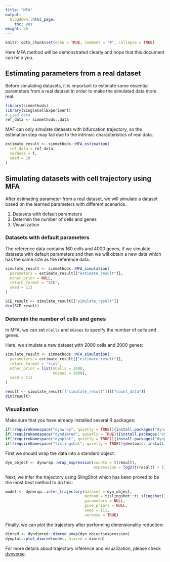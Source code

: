 ```yaml
---
title: "MFA"
output:
  blogdown::html_page:
    toc: yes
weight: 36
---
```


<!-- github markdown built using 
rmarkdown::render("vignettes/MFA.Rmd", output_format = rmarkdown::github_document())
-->

```r
knitr::opts_chunk$set(echo = TRUE, comment = "#", collapse = TRUE)
```
Here MFA method will be demonstrated clearly and hope that this document can help you.

## Estimating parameters from a real dataset

Before simulating datasets, it is important to estimate some essential parameters from a real dataset in order to make the simulated data more real. 

```r
library(simmethods)
library(SingleCellExperiment)
# Load data
ref_data <- simmethods::data
```

MAF can only simulate datasets with bifurcation trajectory, so the estimation step may fail due to the intrinsic characteristics of real data.

```r
estimate_result <- simmethods::MFA_estimation(
  ref_data = ref_data,
  verbose = T,
  seed = 10
)
```


## Simulating datasets with cell trajectory using MFA

After estimating parameter from a real dataset, we will simulate a dataset based on the learned parameters with different scenarios.

1. Datasets with default parameters
2. Determin the number of cells and genes
3. Visualization

### Datasets with default parameters

The reference data contains 160 cells and 4000 genes, if we simulate datasets with default parameters and then we will obtain a new data which has the same size as the reference data.

```r
simulate_result <- simmethods::MFA_simulation(
  parameters = estimate_result[["estimate_result"]],
  other_prior = NULL,
  return_format = "SCE",
  seed = 111
)
```

```r
SCE_result <- simulate_result[["simulate_result"]]
dim(SCE_result)
```

### Determin the number of cells and genes

In MFA, we can set `nCells` and `nGenes` to specify the number of cells and genes.

Here, we simulate a new dataset with 2000 cells and 2000 genes:

```r
simulate_result <- simmethods::MFA_simulation(
  parameters = estimate_result[["estimate_result"]],
  return_format = "list",
  other_prior = list(nCells = 2000,
                     nGenes = 2000),
  seed = 111
)
```

```r
result <- simulate_result[["simulate_result"]][["count_data"]]
dim(result)
```


### Visualization

Make sure that you have already installed several R packages:
```r
if(!requireNamespace("dynwrap", quietly = TRUE)){install.packages("dynwrap")}
if(!requireNamespace("dyndimred", quietly = TRUE)){install.packages("dyndimred")}
if(!requireNamespace("dynplot", quietly = TRUE)){install.packages("dynplot")}
if(!requireNamespace("tislingshot", quietly = TRUE)){devtools::install_github("dynverse/ti_slingshot/package/")}
```

First we should wrap the data into a standard object:

```r
dyn_object <- dynwrap::wrap_expression(counts = t(result),
                                       expression = log2(t(result) + 1))
```

Next, we infer the trajectory using SlingShot which has been proved to be the most best method to do this:

```r
model <- dynwrap::infer_trajectory(dataset = dyn_object,
                                   method = tislingshot::ti_slingshot(),
                                   parameters = NULL,
                                   give_priors = NULL,
                                   seed = 111,
                                   verbose = TRUE)
```

Finally, we can plot the trajectory after performing dimensionality reduction:
```r
dimred <- dyndimred::dimred_umap(dyn_object$expression)
dynplot::plot_dimred(model, dimred = dimred)
```

For more details about trajectory inference and visualization, please check [dynverse](https://dynverse.org/).